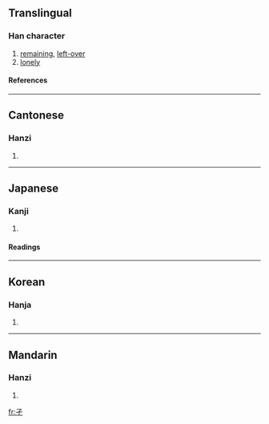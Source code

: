 ==Translingual==
{{Han stroke|[[Image:孑-order.gif]]}}
===Han character===
{{Han char|rn=39|rad=子|as=00|sn=3|four=1740<sub>7</sub>|canj=弓弓一 (NNM)}}
# [[remaining]], [[left-over]]
# [[lonely]]
====References====
{{Han ref|kx=0277.070|dkj=06931|dj=0544.010|hdz=21008.010|uh=5B51|ud=23377|bh=A46D|bd=42093}}
----
==Cantonese==
===Hanzi===
{{yue-hanzi|jyut=[[kit3]]|y=kit3}}
# {{defn|Cantonese}}
----
==Japanese==
===Kanji===
{{ja-kanji|grade=9|rs=子00}}
# {{defn|Japanese}} 
====Readings====
{{ja-readings|on=[[げつ]] (getsu), [[けつ]] (ketsu)|kun=[[ひとり]] (hitori)}}
----
==Korean==
===Hanja===
{{ko-hanja|hangeul=혈|rv=hyeol|mr=hyŏl}}
# {{defn|Korean}}
----
==Mandarin==
===Hanzi===
{{cmn-hanzi|pin=[[jié]] (jie2), [[mā]] (ma1)|wg=chieh<sup>2</sup>, ma<sup>1</sup>}}
# {{defn|Mandarin}}

[[fr:孑]]